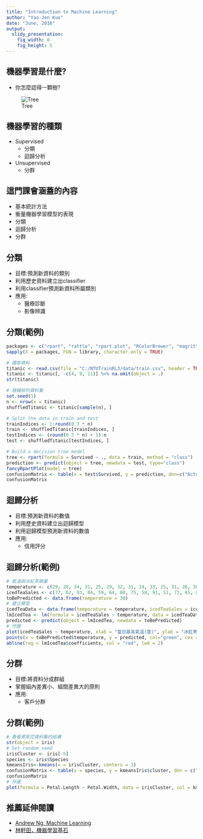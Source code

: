 ```yaml
---
title: "Introduction to Machine Learning"
author: "Yao-Jen Kuo"
date: "June, 2016"
output:
  slidy_presentation:
    fig_width: 8
    fig_height: 5
---
```


## 機器學習是什麼?

* 你怎麼認得一顆樹?

![Tree](images/tree.jpg)

## 機器學習的種類

* Supervised
	* 分類
	* 迴歸分析
* Unsupervised
	* 分群

## 這門課會涵蓋的內容

* 基本統計方法
* 衡量機器學習模型的表現
* 分類
* 迴歸分析
* 分群

## 分類

* 目標:預測新資料的類別
* 利用歷史資料建立出classifier
* 利用classifier預測新資料所屬類別
* 應用:
	* 醫療診斷
	* 影像辨識

## 分類(範例)

```r
packages <- c("rpart", "rattle", "rpart.plot", "RColorBrewer", "magrittr")
sapply(X = packages, FUN = library, character.only = TRUE)
```

```r
# 讀取資料
titanic <- read.csv(file = "C:/NTUTrainRL3/data/train.csv", header = TRUE)
titanic <- titanic[, -c(4, 9, 11)] %>% na.omit(object = .)
str(titanic)

# 隨機排列資料集
set.seed(1)
n <- nrow(x = titanic)
shuffledTitanic <- titanic[sample(n), ]

# Split the data in train and test
trainIndices <- 1:round(0.7 * n)
train <- shuffledTitanic[trainIndices, ]
testIndices <- (round(0.7 * n) + 1):n
test <- shuffledTitanic[testIndices, ]

# Build a decision tree model
tree <- rpart(formula = Survived ~ ., data = train, method = "class")
prediction <- predict(object = tree, newdata = test, type="class")
fancyRpartPlot(model = tree)
confusionMatrix <- table(x = test$Survived, y = prediction, dnn=c("Actual", "Prediction"))
confusionMatrix
```

## 迴歸分析

* 目標:預測新資料的數值
* 利用歷史資料建立出迴歸模型
* 利用迴歸模型預測新資料的數值
* 應用:
	* 信用評分

## 迴歸分析(範例)

```r
# 氣溫與冰紅茶銷量
temperature <- c(29, 28, 34, 31, 25, 29, 32, 31, 24, 33, 25, 31, 26, 30)
icedTeaSales <- c(77, 62, 93, 84, 59, 64, 80, 75, 58, 91, 51, 73, 65, 84)
toBePredicted <- data.frame(temperature = 30)
# 建立模型
icedTeaData <- data.frame(temperature = temperature, icedTeaSales = icedTeaSales)
lmIcedTea <- lm(formula = icedTeaSales ~ temperature, data = icedTeaData)
predicted <- predict(object = lmIcedTea, newdata = toBePredicted)
# 作圖
plot(icedTeaSales ~ temperature, xlab = "當日最高氣溫(度)", ylab = "冰紅茶銷量(杯)")
points(x = toBePredicted$temperature, y = predicted, col="green", cex = 2, pch = 18)
abline(reg = lmIcedTea$coefficients, col = "red", lwd = 2)
```

## 分群

* 目標:將資料分成群組
* 掌握組內差異小、組間差異大的原則
* 應用:
	* 客戶分群

## 分群(範例)

```r
# 看看鳶尾花資料集的結構
str(object = iris)
# Set random seed
irisCluster <- iris[-5]
species <- iris$Species
kmeansIris<-kmeans(x = irisCluster, centers = 3)
confusionMatrix <- table(x = species, y = kmeansIris$cluster, dnn = c("Actual", "Clustered"))
confusionMatrix
# 作圖
plot(formula = Petal.Length ~ Petal.Width, data = irisCluster, col = kmeansIris$cluster, xlab = "花瓣寬度", ylab = "花瓣長度")
```

## 推薦延伸閱讀

* [Andrew Ng, Machine Learning](https://www.coursera.org/learn/machine-learning)
* [林軒田，機器學習基石](https://www.youtube.com/user/hsuantien/playlists)
